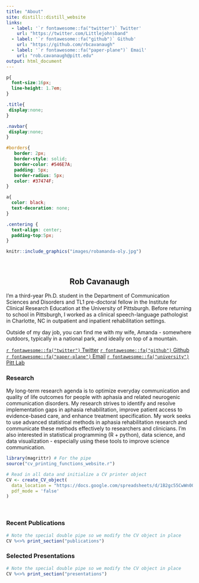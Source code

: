 ```yaml
---
title: "About"
site: distill::distill_website
links:
  - label: '`r fontawesome::fa("twitter")` Twitter'
    url: "https://twitter.com/Littlejohnsband"
  - label: '`r fontawesome::fa("github")` Github'
    url: "https://github.com/rbcavanaugh"
  - label: '`r fontawesome::fa("paper-plane")` Email'
    url: "rob.cavanaugh@pitt.edu"
output: html_document
---
```


```css

p{
  font-size:16px;
  line-height: 1.7em;
}

.title{
 display:none;
}

.navbar{
 display:none;
}

#borders{
   border: 2px; 
   border-style: solid;
   border-color: #546E7A;
   padding: 5px;
   border-radius: 5px;
   color: #37474F;
}

a{
  color: black;
  text-decoration: none;
}

.centering {
  text-align: center;
  padding-top:5px;
}
```


```r
knitr::include_graphics("images/robamanda-oly.jpg")
```

<br>

<center>

## Rob Cavanaugh

</center>

I'm a third-year Ph.D. student in the Department of Communication Sciences and Disorders and TL1 pre-doctoral fellow in the Institute for Clinical Research Education at the University of Pittsburgh. Before returning to school in Pittsburgh, I worked as a clinical speech-language pathologist in Charlotte, NC in outpatient and inpatient rehabilitation settings.

Outside of my day job, you can find me with my wife, Amanda - somewhere outdoors, typically in a national park, and ideally on top of a mountain.

<div class = "centering">

[`r fontawesome::fa("twitter")` Twitter](https://twitter.com/Littlejohnsband){#borders} 
[`r fontawesome::fa("github")` Github](https://github.com/rbcavanaugh){#borders} 
[`r fontawesome::fa("paper-plane")` Email](rob.cavanaugh@pitt.edu){#borders}
[`r fontawesome::fa("university")` Pitt Lab](https://lrcl.pitt.edu){#borders}

</div>

<div style="clear:both;"></div>

### Research

My long-term research agenda is to optimize everyday communication and quality of life outcomes for people with aphasia and related neurogenic communication disorders. My research strives to identify and resolve implementation gaps in aphasia rehabilitation, improve patient access to evidence-based care, and enhance treatment specification. My work seeks to use advanced statistical methods in aphasia rehabilitation research and communicate these methods effectively to researchers and clinicians. I'm also interested in statistical programming (R + python), data science, and data visualization - especially using these tools to improve science communication.

```r

library(magrittr) # For the pipe
source("cv_printing_functions_website.r")

# Read in all data and initialize a CV printer object
CV <- create_CV_object(
  data_location = "https://docs.google.com/spreadsheets/d/1B2gc55CwWn0QidoLk3aqWXFaKGFXqekKV94LVyY7Gug/edit?usp=sharing",  
  pdf_mode = 'false'
)

```

</br>

### Recent Publications 

```r
# Note the special double pipe so we modify the CV object in place
CV %<>% print_section("publications") 
```
 
### Selected Presentations

```r
# Note the special double pipe so we modify the CV object in place
CV %<>% print_section("presentations") 
```
